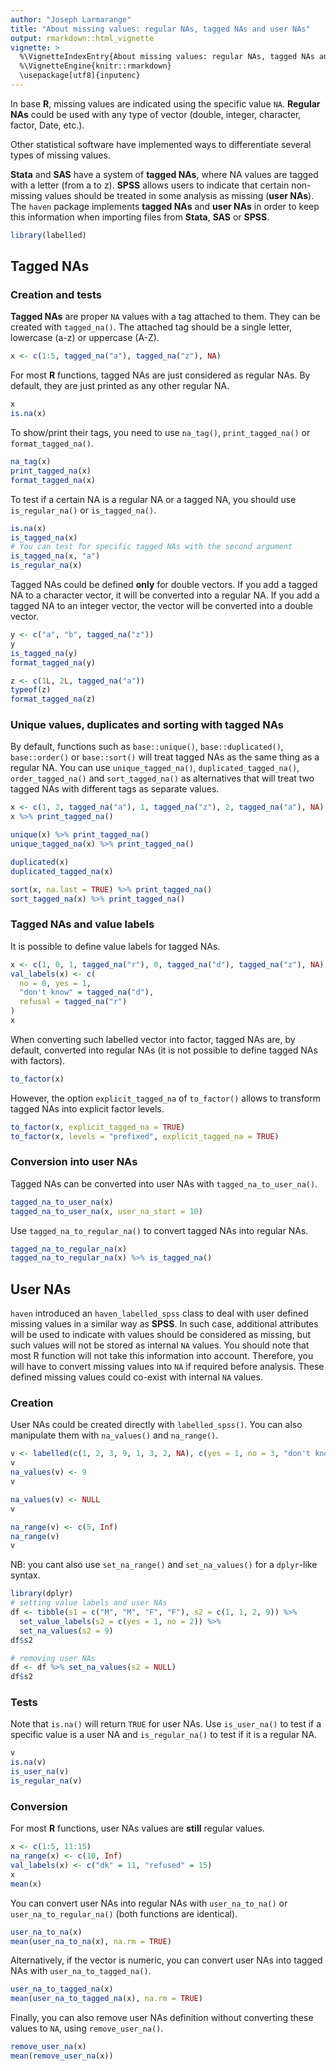 ```yaml
---
author: "Joseph Larmarange"
title: "About missing values: regular NAs, tagged NAs and user NAs"
output: rmarkdown::html_vignette
vignette: >
  %\VignetteIndexEntry{About missing values: regular NAs, tagged NAs and user NAs}
  %\VignetteEngine{knitr::rmarkdown}
  \usepackage[utf8]{inputenc}
---
```


In base **R**, missing values are indicated using the specific value `NA`. **Regular NAs** could be used with any type of vector (double, integer, character, factor, Date, etc.).

Other statistical software have implemented ways to differentiate several types of missing values.

**Stata** and **SAS** have a system of **tagged NAs**, where NA values are tagged with a letter (from a to z). **SPSS** allows users to indicate that certain non-missing values should be treated in some analysis as missing (**user NAs**). The `haven` package implements **tagged NAs** and **user NAs** in order to keep this information when importing files from **Stata**, **SAS** or **SPSS**.

```r
library(labelled)
```


## Tagged NAs

### Creation and tests

**Tagged NAs** are proper `NA` values with a tag attached to them. They can be created with `tagged_na()`. The attached tag should be a single letter, lowercase (a-z) or uppercase (A-Z).


```r
x <- c(1:5, tagged_na("a"), tagged_na("z"), NA)
```


For most **R** functions, tagged NAs are just considered as regular NAs. By default, they are just printed as any other regular NA.

```r
x
is.na(x)
```

To show/print their tags, you need to use `na_tag()`, `print_tagged_na()` or `format_tagged_na()`.

```r
na_tag(x)
print_tagged_na(x)
format_tagged_na(x)
```

To test if a certain NA is a regular NA or a tagged NA, you should use `is_regular_na()` or `is_tagged_na()`.

```r
is.na(x)
is_tagged_na(x)
# You can test for specific tagged NAs with the second argument
is_tagged_na(x, "a")
is_regular_na(x)
```


Tagged NAs could be defined **only** for double vectors. If you add a tagged NA to a character vector, it will be converted into a regular NA. If you add a tagged NA to an integer vector, the vector will be converted into a double vector.

```r
y <- c("a", "b", tagged_na("z"))
y
is_tagged_na(y)
format_tagged_na(y)

z <- c(1L, 2L, tagged_na("a"))
typeof(z)
format_tagged_na(z)
```

### Unique values, duplicates and sorting with tagged NAs

By default, functions such as `base::unique()`, `base::duplicated()`, `base::order()` or `base::sort()` will treat tagged NAs as the same thing as a regular NA. You can use `unique_tagged_na()`, `duplicated_tagged_na()`, `order_tagged_na()` and `sort_tagged_na()` as alternatives that will treat two tagged NAs with different tags as separate values.

```r
x <- c(1, 2, tagged_na("a"), 1, tagged_na("z"), 2, tagged_na("a"), NA)
x %>% print_tagged_na()

unique(x) %>% print_tagged_na()
unique_tagged_na(x) %>% print_tagged_na()

duplicated(x)
duplicated_tagged_na(x)

sort(x, na.last = TRUE) %>% print_tagged_na()
sort_tagged_na(x) %>% print_tagged_na()
```

### Tagged NAs and value labels

It is possible to define value labels for tagged NAs.

```r
x <- c(1, 0, 1, tagged_na("r"), 0, tagged_na("d"), tagged_na("z"), NA)
val_labels(x) <- c(
  no = 0, yes = 1,
  "don't know" = tagged_na("d"),
  refusal = tagged_na("r")
)
x
```

When converting such labelled vector into factor, tagged NAs are, by default, converted into regular NAs (it is not possible to define tagged NAs with factors).

```r
to_factor(x)
```

However, the option `explicit_tagged_na` of `to_factor()` allows to transform tagged NAs into explicit factor levels.

```r
to_factor(x, explicit_tagged_na = TRUE)
to_factor(x, levels = "prefixed", explicit_tagged_na = TRUE)
```

### Conversion into user NAs

Tagged NAs can be converted into user NAs with `tagged_na_to_user_na()`.

```r
tagged_na_to_user_na(x)
tagged_na_to_user_na(x, user_na_start = 10)
```

Use `tagged_na_to_regular_na()` to convert tagged NAs into regular NAs.

```r
tagged_na_to_regular_na(x)
tagged_na_to_regular_na(x) %>% is_tagged_na()
```


## User NAs


`haven` introduced an `haven_labelled_spss` class to deal with user defined missing values in a similar way as **SPSS**. In such case, additional attributes will be used to indicate with values should be considered as missing, but such values will not be stored as internal `NA` values. You should note that most R function will not take this information into account. Therefore, you will have to convert missing values into `NA` if required before analysis. These defined missing values could co-exist with internal `NA` values.

### Creation

User NAs could be created directly with `labelled_spss()`. You can also manipulate them with `na_values()` and `na_range()`. 

```r
v <- labelled(c(1, 2, 3, 9, 1, 3, 2, NA), c(yes = 1, no = 3, "don't know" = 9))
v
na_values(v) <- 9
v

na_values(v) <- NULL
v

na_range(v) <- c(5, Inf)
na_range(v)
v
```

NB: you cant also use `set_na_range()` and `set_na_values()` for a `dplyr`-like syntax.

```r
library(dplyr)
# setting value labels and user NAs
df <- tibble(s1 = c("M", "M", "F", "F"), s2 = c(1, 1, 2, 9)) %>%
  set_value_labels(s2 = c(yes = 1, no = 2)) %>%
  set_na_values(s2 = 9)
df$s2

# removing user NAs
df <- df %>% set_na_values(s2 = NULL)
df$s2
```

### Tests

Note that `is.na()` will return `TRUE` for user NAs. Use `is_user_na()` to test if a specific value is a user NA and `is_regular_na()` to test if it is a regular NA.

```r
v
is.na(v)
is_user_na(v)
is_regular_na(v)
```

### Conversion

For most **R** functions, user NAs values are **still** regular values.

```r
x <- c(1:5, 11:15)
na_range(x) <- c(10, Inf)
val_labels(x) <- c("dk" = 11, "refused" = 15)
x
mean(x)
```

You can convert user NAs into regular NAs with `user_na_to_na()` or `user_na_to_regular_na()` (both functions are identical).

```r
user_na_to_na(x)
mean(user_na_to_na(x), na.rm = TRUE)
```

Alternatively, if the vector is numeric, you can convert user NAs into tagged NAs with `user_na_to_tagged_na()`.

```r
user_na_to_tagged_na(x)
mean(user_na_to_tagged_na(x), na.rm = TRUE)
```

Finally, you can also remove user NAs definition without converting these values to `NA`, using `remove_user_na()`.

```r
remove_user_na(x)
mean(remove_user_na(x))
```
